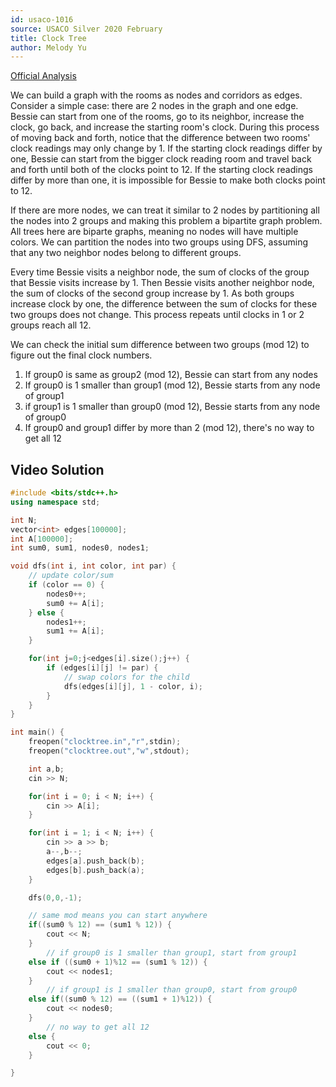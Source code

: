 ```yaml
---
id: usaco-1016
source: USACO Silver 2020 February
title: Clock Tree
author: Melody Yu
---
```


[Official Analysis](http://www.usaco.org/current/data/sol_clocktree_silver_feb20.html)

We can build a graph with the rooms as nodes and corridors as edges. Consider a simple case: there are 2 nodes in the graph and one edge.
Bessie can start from one of the rooms, go to its neighbor, increase the clock, go back, and increase the starting room's clock.
During this process of moving back and forth, notice that the difference between two rooms' clock readings may only change by 1.
If the starting clock readings differ by one, Bessie can start from the bigger clock reading room and travel back and forth until both of the clocks point to 12.
If the starting clock readings differ by more than one, it is impossible for Bessie to make both clocks point to 12.

If there are more nodes, we can treat it similar to 2 nodes by partitioning all the nodes into 2 groups and making this problem a bipartite graph problem. All trees here are biparte graphs, meaning no nodes will have multiple colors. We can partition the nodes into two groups using DFS, assuming that any two neighbor nodes belong to different groups.

Every time Bessie visits a neighbor node, the sum of clocks of the group that Bessie visits increase by 1.
Then Bessie visits another neighbor node, the sum of clocks of the second group increase by 1.
As both groups increase clock by one, the difference between the sum of clocks for these two groups does not change.
This process repeats until clocks in 1 or 2 groups reach all 12.

We can check the initial sum difference between two groups (mod 12) to figure out the final clock numbers.

1. If group0 is same as group2 (mod 12), Bessie can start from any nodes
2. If group0 is 1 smaller than group1 (mod 12), Bessie starts from any node of group1
3. if group1 is 1 smaller than group0 (mod 12), Bessie starts from any node of group0
4. If group0 and group1 differ by more than 2 (mod 12), there's no way to get all 12

## Video Solution

<Youtube id="vMA54A2AT0I" />

<LanguageSection>

<CPPSection>

```cpp
#include <bits/stdc++.h>
using namespace std;

int N;
vector<int> edges[100000];
int A[100000];
int sum0, sum1, nodes0, nodes1;

void dfs(int i, int color, int par) {
    // update color/sum
    if (color == 0) {
        nodes0++;
        sum0 += A[i];
    } else {
        nodes1++;
        sum1 += A[i];
    }

    for(int j=0;j<edges[i].size();j++) {
        if (edges[i][j] != par) {
            // swap colors for the child
            dfs(edges[i][j], 1 - color, i);
        }
    }
}

int main() {
    freopen("clocktree.in","r",stdin);
    freopen("clocktree.out","w",stdout);

    int a,b;
    cin >> N;

    for(int i = 0; i < N; i++) {
        cin >> A[i];
    }

    for(int i = 1; i < N; i++) {
        cin >> a >> b;
        a--,b--;
        edges[a].push_back(b);
        edges[b].push_back(a);
    }

    dfs(0,0,-1);

    // same mod means you can start anywhere
    if((sum0 % 12) == (sum1 % 12)) {
        cout << N;
    }
        // if group0 is 1 smaller than group1, start from group1
    else if ((sum0 + 1)%12 == (sum1 % 12)) {
        cout << nodes1;
    }
        // if group1 is 1 smaller than group0, start from group0
    else if((sum0 % 12) == ((sum1 + 1)%12)) {
        cout << nodes0;
    }
        // no way to get all 12
    else {
        cout << 0;
    }

}
```

</CPPSection>


</LanguageSection>
